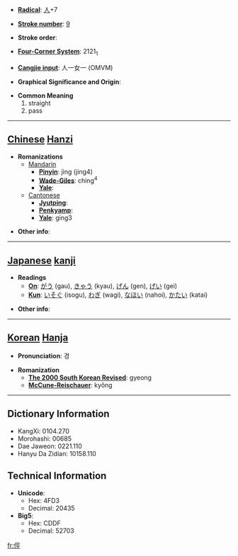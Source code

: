* '''[[Wiktionary:Chinese radical index| Radical]]''': [[Wiktionary:Chinese radical index 人|人]]+7

* '''[[Wiktionary:Chinese total strokes index|Stroke number]]''': [[Wiktionary:Chinese total strokes index 9|9]]

* '''Stroke order''': 

* '''[[Wiktionary:Chinese four corner index|Four-Corner System]]''': 2121<sub>1</sub>

* '''[[Wiktionary:Chinese Cangjie index|Cangjie input]]''': 人一女一 (OMVM)

* '''Graphical Significance and Origin''': 

* '''Common Meaning'''
*#straight
*# pass


----

== [[Chinese]] [[Hanzi]] ==

* '''Romanizations'''
** [[Mandarin]]
*** '''[[Pinyin]]''': jìng (jing4)
*** '''[[Wade-Giles]]''': ching<sup>4</sup>
*** '''[[Yale]]''': 
**[[Cantonese]]
***'''[[Jyutping]]''':
***'''[[Penkyamp]]''': 
***'''[[Yale]]''': ging3

* '''Other info''': 

----

== [[Japanese]] [[kanji]] ==

* '''Readings'''
** '''[[On]]''': [[がう]] (gau), [[きゃう]] (kyau), [[げん]] (gen), [[げい]] (gei)
** '''[[Kun]]''': [[いそぐ]] (isogu), [[わぎ]] (wagi), [[なほい]] (nahoi), [[かたい]] (katai)

* '''Other info''':  

----

== [[Korean]] [[Hanja]] ==

* '''Pronunciation''': 경

* '''Romanization'''
** '''[[The 2000 South Korean Revised Romanization|The 2000 South Korean Revised]]''': gyeong
** '''[[McCune-Reischauer]]''': kyŏng

----

== Dictionary Information ==

* KangXi: 0104.270
* Morohashi: 00685
* Dae Jaweon: 0221.110
* Hanyu Da Zidian: 10158.110

== Technical Information ==

* '''Unicode''':
** Hex: 4FD3
** Decimal: 20435
* '''Big5''':
** Hex: CDDF
** Decimal: 52703

[[fr:俓]]